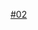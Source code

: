 {{Routemap|title=武汉轨道交通2号线|title-bg={{武汉地铁颜色|2|s}}|title-color=white|inline=<includeonly>1</includeonly>| text-width = |map=
uYRDe~~ ~~ ~~[[天河停车场]]
utSTRa
\utBHF\FLUG~~ ~~'''[[天河机场站|天河机场]]'''~~转乘[[武孝城际铁路]]
\uhtSTRe\
WASSERq\WASSERq!~uhSTR\WASSERq~~ ~~ ~~马家湖
uhBHF~~ ~~'''[[航空总部站|航空总部]]'''
uhBHF~~ ~~'''[[宋家岗站|宋家岗]]'''
uhtSTRa
utBHF~~ ~~'''[[巨龙大道站|巨龙大道]]''' 
utBHF~~ ~~'''[[盘龙城站|盘龙城]]'''
WASSERq\utKRZW\WASSERq~~ ~~ ~~府河
utKRWgl~~ ~~ ~~联络线前往[[武汉地铁3号线|3号线]]
utINT~~ ~~'''[[宏圖大道站|宏圖大道]]''' {{武汉地铁路线标志|3|blink}} {{武汉地铁路线标志|8|blink}}
utSTRe
uKRW+l\uKRWgr\
uYRD\utSTRa\~~ ~~ ~~[[常青车辆段]]
uSTR\utBHF\~~ ~~'''[[常青城站|常青城]]'''
utSTRa\uCSTRae\
utKRWl\utKRWg+r\
utBHF~~ ~~'''[[金银潭站|金银潭]]'''
utINT~~ ~~'''[[常青花园站|常青花园]]''' {{武汉地铁路线标志|6|blink}}
utBHF~~ ~~'''[[长港路站|长港路]]'''
utBHF~~ ~~[[File:China Railways.svg|15px]]'''[[汉口火车站 (武汉地铁)|汉口火车站]]'''
utINT~~ ~~'''[[范湖站|范湖]]''' {{武汉地铁路线标志|3|blink}}
utINT~~ ~~'''[[王家墩东站|王家墩东]]''' {{武汉地铁路线标志|7|blink}}
utBHF~~ ~~'''[[青年路站 (武汉地铁)|青年路]]'''
utBHF~~ ~~'''[[中山公园站 (武汉地铁)|中山公园]]'''
utINT~~ ~~'''{{站|循礼门}}''' {{武汉地铁路线标志|1|blink}}
utINT~~ ~~'''[[江汉路站 (武汉地铁)|江汉路]]''' {{武汉地铁路线标志|6|blink}}
WASSERq\utKRZW\WASSERq~~ ~~ ~~[[长江]]
utINT~~ ~~'''[[积玉桥站|积玉桥]]''' {{武汉地铁路线标志|5|blink}}
utINT~~ ~~'''[[螃蟹岬站|螃蟹岬]]''' {{武汉地铁路线标志|7|blink}}
\utABZg+l\utYRDaq~~ ~~ ~~[[中山北路停车场]]
utBHF~~ ~~'''[[小龟山站|小龟山]]'''
utINT~~ ~~'''[[洪山广场站|洪山广场]]''' {{武汉地铁路线标志|4|blink}}
\utKRWg+l\~~ ~~ ~~联络线前往[[武汉地铁4号线|4号线]]
utINT~~ ~~'''[[中南路站|中南路]]''' {{武汉地铁路线标志|4|blink}}
utBHF~~ ~~'''[[宝通寺站|宝通寺]]'''
utINT~~ ~~'''[[街道口站|街道口]]''' {{武汉地铁路线标志|8|blink}}
utBHF~~ ~~'''[[广埠屯站|广埠屯]]'''
utBHF~~ ~~'''[[虎泉站|虎泉]]''' 
utBHF~~ ~~'''[[杨家湾站 (武汉地铁)|杨家湾]]'''
utBHF~~ ~~'''[[光谷广场站|光谷广场]]'''
utBHF~~ ~~'''[[珞雄路站|珞雄路]]'''
\utBHF\TRAM~~ ~~'''[[华中科技大學站|华中科技大學]]'''~~转乘[[武汉光谷現代有轨电车|光谷L1线]]
utBHF~~ ~~'''[[光谷大道站|光谷大道]]'''
utBHF~~ ~~'''[[佳園路站|佳園路]]'''
utINT~~ ~~[[File:China Railways.svg|15px]]'''[[武汉东站 (武汉地铁)|武汉东站]]''' {{武汉地铁路线标志|11|blink}}
utBHF~~ ~~'''[[黄龙山路站|黄龙山路]]'''
utBHF~~ ~~'''[[金融港北站|金融港北]]'''
utBHF~~ ~~'''[[秀湖站|秀湖]]'''
utBHF~~ ~~'''[[藏龙东街站|藏龙东街]]'''
utBHF~~ ~~'''[[佛祖岭站|佛祖岭]]'''
utSTRe
uYRDa~~ ~~ ~~[[佛祖岭停车场]]
}}<noinclude>
{{Rdt intro|[[武汉轨道交通2号线]]}}
[[Category:武汉地铁RDT|#02]]
<noinclude>